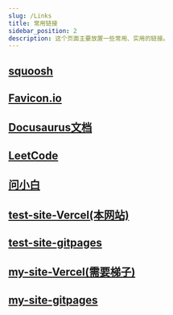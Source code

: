 ```yaml
---
slug: /Links
title: 常用链接
sidebar_position: 2
description: 这个页面主要放置一些常用、实用的链接。
---
```



## <B2>[squoosh](https://squoosh.app/ "图片压缩")</B2>

## <B2>[Favicon.io](https://favicon.io/favicon-converter/ "图片生成ICON")</B2>

## <B2>[Docusaurus文档](https://www.docusaurus.io/zh-CN/docs/ "Docusaurus")</B2>

## <B2>[LeetCode](https://leetcode.cn/ "力扣")</B2>

## <B2>[问小白](https://www.wenxiaobai.com/ "DeepSeek平替")</B2>

## <B2>[test-site-Vercel(本网站)](https://www.eurekashadow.xin/ "Vercel上部署的网站")</B2>

## <B2>[test-site-gitpages](https://eurekashadow.github.io/ "gitpages上部署的网站")</B2>

## <B2>[my-site-Vercel(需要梯子)](https://eureka12138github-github-io.vercel.app/ "Vercel上部署的网站")</B2>

## <B2>[my-site-gitpages](https://eureka12138github.github.io/ "gitpages上部署的网站")</B2>








